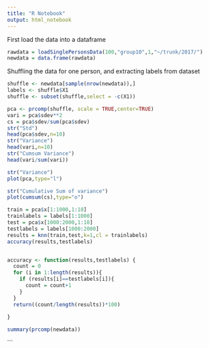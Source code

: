 ```yaml
---
title: "R Notebook"
output: html_notebook
---
```


First load the data into a dataframe
```r
rawdata = loadSinglePersonsData(100,"group10",1,"~/trunk/2017/")
newdata = data.frame(rawdata)
```

Shuffling the data for one person, and extracting labels from dataset
```r

shuffle <- newdata[sample(nrow(newdata)),]
labels <- shuffle$X1
shuffle <- subset(shuffle,select = -c(X1))

```


```r
pca <- prcomp(shuffle, scale = TRUE,center=TRUE)
vari = pca$sdev**2
cs = pca$sdev/sum(pca$sdev)
str("Std")
head(pca$sdev,n=10)
str("Variance")
head(vari,n=10)
str("Cumsum Variance")
head(vari/sum(vari))
```

```r
str("Variance")
plot(pca,type="l")
```
```r
str("Cumulative Sum of variance")
plot(cumsum(cs),type="o")
```
```r
train = pca$x[1:1000,1:18]
trainlabels = labels[1:1000]
test = pca$x[1000:2000,1:18]
testlabels = labels[1000:2000]
results = knn(train,test,k=1,cl = trainlabels)
accuracy(results,testlabels)



```

```r
accuracy <- function(results,testlabels) {
  count = 0
  for (i in 1:length(results)){
    if (results[i]==testlabels[i]){
      count = count+1
    }
  }
  return((count/length(results))*100)
  
}
```

```r
summary(prcomp(newdata))
```
```
